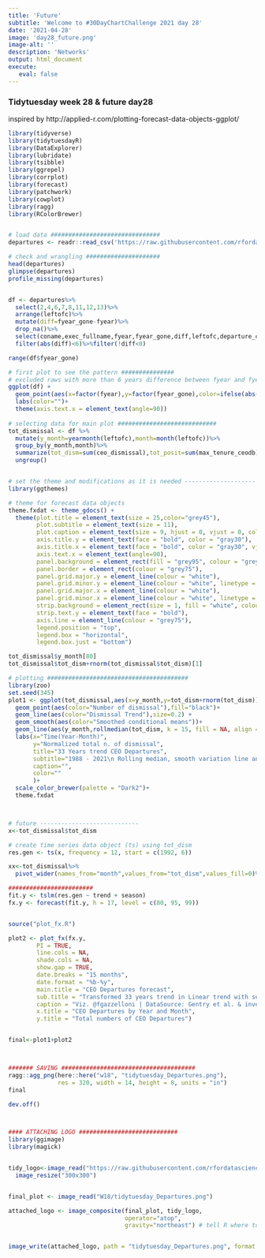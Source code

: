 ```yaml
---
title: 'Future'
subtitle: 'Welcome to #30DayChartChallenge 2021 day 28'
date: '2021-04-28'
image: 'day28_future.png'
image-alt: ''
description: 'Networks'
output: html_document
execute: 
   eval: false
---
```




### Tidytuesday week 28 & future day28


inspired by http://applied-r.com/plotting-forecast-data-objects-ggplot/

```r

library(tidyverse)
library(tidytuesdayR)
library(DataExplorer)
library(lubridate)
library(tsibble)
library(ggrepel)
library(corrplot)
library(forecast)
library(patchwork)
library(cowplot)
library(ragg)
library(RColorBrewer)


# load data ###############################
departures <- readr::read_csv('https://raw.githubusercontent.com/rfordatascience/tidytuesday/master/data/2021/2021-04-27/departures.csv')

# check and wrangling #####################
head(departures)
glimpse(departures)
profile_missing(departures)


df <- departures%>%
  select(2,4,6,7,8,11,12,13)%>%
  arrange(leftofc)%>%
  mutate(diff=fyear_gone-fyear)%>%
  drop_na()%>%
  select(coname,exec_fullname,fyear,fyear_gone,diff,leftofc,departure_code,ceo_dismissal,max_tenure_ceodb)%>%
  filter(abs(diff)<6)%>%filter(!diff<0)

range(df$fyear_gone)

# first plot to see the pattern ###############
# excluded raws with more than 6 years difference between fyear and fyear_gone
ggplot(df) + 
  geom_point(aes(x=factor(fyear),y=factor(fyear_gone),color=ifelse(abs(diff)<6 ,"in bound","out of bound")) )+
  labs(color="")+
  theme(axis.text.x = element_text(angle=90))
  
# selecting data for main plot ############################
tot_dismissal <- df %>%
  mutate(y_month=yearmonth(leftofc),month=month(leftofc))%>%
  group_by(y_month,month)%>%
  summarize(tot_dism=sum(ceo_dismissal),tot_posit=sum(max_tenure_ceodb))%>%
  ungroup()


# set the theme and modifications as it is needed --------------------
library(ggthemes)

# theme for forecast data objects
theme.fxdat <- theme_gdocs() +
  theme(plot.title = element_text(size = 25,color="grey45"),
        plot.subtitle = element_text(size = 11),
        plot.caption = element_text(size = 9, hjust = 0, vjust = 0, colour = "grey50"),
        axis.title.y = element_text(face = "bold", color = "gray30"),
        axis.title.x = element_text(face = "bold", color = "gray30", vjust = -1),
        axis.text.x = element_text(angle=90),
        panel.background = element_rect(fill = "grey95", colour = "grey75"),
        panel.border = element_rect(colour = "grey75"),
        panel.grid.major.y = element_line(colour = "white"),
        panel.grid.minor.y = element_line(colour = "white", linetype = "dotted"),
        panel.grid.major.x = element_line(colour = "white"),
        panel.grid.minor.x = element_line(colour = "white", linetype = "dotted"),
        strip.background = element_rect(size = 1, fill = "white", colour = "grey75"),
        strip.text.y = element_text(face = "bold"),
        axis.line = element_line(colour = "grey75"),
        legend.position = "top",
        legend.box = "horizontal",
        legend.box.just = "bottom")

tot_dismissal$y_month[80]
tot_dismissal$tot_dism+rnorm(tot_dismissal$tot_dism)[1]

# plotting ########################################
library(zoo)
set.seed(345)
plot1 <- ggplot(tot_dismissal,aes(x=y_month,y=tot_dism+rnorm(tot_dism))) + 
  geom_point(aes(color="Number of dismissal"),fill="black")+
  geom_line(aes(color="Dismissal Trend"),size=0.2) +
  geom_smooth(aes(color="Smoothed conditional means"))+
  geom_line(aes(y_month,rollmedian(tot_dism, k = 15, fill = NA, align = "center"),color="Rolling median"),size=0.8)+
  labs(x="Time(Year-Month)",
       y="Normalized total n. of dismissal",
       title="33 Years trend CEO Departures",
       subtitle="1988 - 2021\n Rolling median, smooth variation line and trend",
       caption="",
       color=""
       )+
  scale_color_brewer(palette = "Dark2")+
  theme.fxdat 



# future ----------------------------
x<-tot_dismissal$tot_dism

# create time series data object (ts) using tot_dism
res.gen <- ts(x, frequency = 12, start = c(1992, 6))

xx<-tot_dismissal%>%
  pivot_wider(names_from="month",values_from="tot_dism",values_fill=0)%>%select(-tot_posit,-y_month)

########################
fit.y <- tslm(res.gen ~ trend + season)
fx.y <- forecast(fit.y, h = 17, level = c(80, 95, 99))


source("plot_fx.R")

plot2 <- plot_fx(fx.y,
        PI = TRUE,
        line.cols = NA,
        shade.cols = NA,
        show.gap = TRUE,
        date.breaks = "15 months",
        date.format = "%b-%y",
        main.title = "CEO Departures forecast",
        sub.title = "Transformed 33 years trend in Linear trend with seasonal dummy variables",
        caption = "Viz. @fgazzelloni | DataSource: Gentry et al. & investors.com | TidyTuesday week18",
        x.title = "CEO Departures by Year and Month",
        y.title = "Total numbers of CEO Departures")


final<-plot1+plot2



####### SAVING ######################################
ragg::agg_png(here::here("w18", "tidytuesday_Departures.png"),
              res = 320, width = 14, height = 8, units = "in")
final

dev.off()



#### ATTACHING LOGO ############################ 
library(ggimage)
library(magick)


tidy_logo<-image_read("https://raw.githubusercontent.com/rfordatascience/tidytuesday/master/static/plot_logo.png") %>%
  image_resize("300x300")


final_plot <- image_read("W18/tidytuesday_Departures.png")

attached_logo <- image_composite(final_plot, tidy_logo,
                                 operator="atop",
                                 gravity="northeast") # tell R where to put the logo


image_write(attached_logo, path = "tidytuesday_Departures.png", format = "png") # save final plot
```
